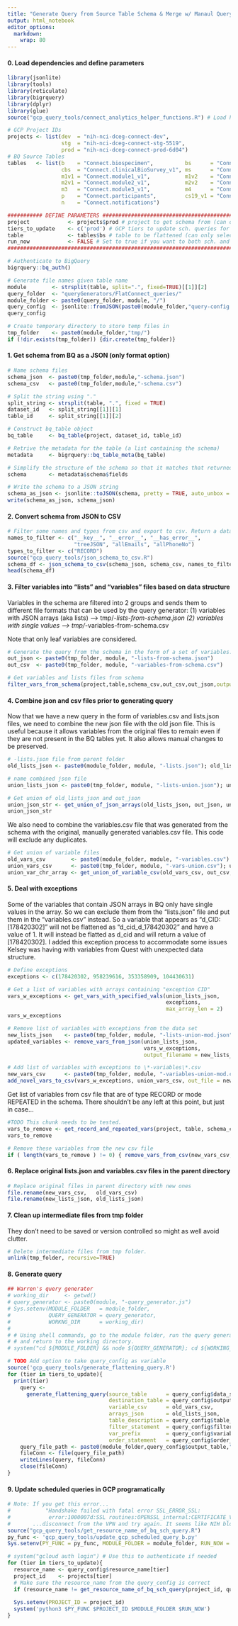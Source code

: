 ```yaml
---
title: "Generate Query from Source Table Schema & Merge w/ Manaul Query"
output: html_notebook
editor_options: 
  markdown: 
    wrap: 80
---
```


#### 0. Load dependencies and define parameters

```r
library(jsonlite)
library(tools)
library(reticulate)
library(bigrquery)
library(dplyr)
library(glue)
source("gcp_query_tools/connect_analytics_helper_functions.R") # Load helper functions

# GCP Project IDs
projects <- list(dev  = "nih-nci-dceg-connect-dev", 
                 stg  = "nih-nci-dceg-connect-stg-5519", 
                 prod = "nih-nci-dceg-connect-prod-6d04")
# BQ Source Tables
tables   <- list(b    = "Connect.biospecimen",          bs      = "Connect.bioSurvey_v1", 
                 cbs  = "Connect.clinicalBioSurvey_v1", ms      = "Connect.menstrualSurvey_v1",
                 m1v1 = "Connect.module1_v1",           m1v2    = "Connect.module1_v2",
                 m2v1 = "Connect.module2_v1",           m2v2    = "Connect.module2_v2",
                 m3   = "Connect.module3_v1",           m4      = "Connect.module4_v1",
                 p    = "Connect.participants",         cs19_v1 = "Connect.covid19Survey_v1",
                 n    = "Connect.notifications")

########### DEFINE PARAMETERS ##################################################
project            <- projects$prod # project to get schema from (can only select one)
tiers_to_update    <- c('prod') # GCP tiers to update sch. queries for
table              <- tables$bs # table to be flattened (can only select one)
run_now            <- FALSE # Set to true if you want to both sch. and run query
################################################################################

# Authenticate to BigQuery
bigrquery::bq_auth()

# Generate file names given table name
module        <- strsplit(table, split=".", fixed=TRUE)[[1]][2]
query_folder  <- "queryGenerators/FlatConnect_queries/"
module_folder <- paste0(query_folder, module, "/")
query_config  <- jsonlite::fromJSON(paste0(module_folder,"query-config.json"))
query_config

# Create temporary directory to store temp files in
tmp_folder    <- paste0(module_folder,"tmp/")
if (!dir.exists(tmp_folder)) {dir.create(tmp_folder)}
```

#### 1. Get schema from BQ as a JSON (only format option)

```r
# Name schema files
schema_json  <- paste0(tmp_folder,module,"-schema.json")
schema_csv   <- paste0(tmp_folder,module,"-schema.csv")

# Split the string using "."
split_string <- strsplit(table, ".", fixed = TRUE)
dataset_id   <- split_string[[1]][1]
table_id     <- split_string[[1]][2]

# Construct bq_table object
bq_table     <- bq_table(project, dataset_id, table_id)

# Retrive the metadata for the table (a list containing the schema)
metadata     <- bigrquery::bq_table_meta(bq_table)

# Simplify the structure of the schema so that it matches that returned by bq CLI
schema       <- metadata$schema$fields

# Write the schema to a JSON string
schema_as_json <- jsonlite::toJSON(schema, pretty = TRUE, auto_unbox = TRUE)
write(schema_as_json, schema_json)

```

#### 2. Convert schema from JSON to CSV

```r
# Filter some names and types from csv and export to csv. Return a dataframe.
names_to_filter <- c("__key__", "__error__", "__has_error__",
                     "treeJSON", "allEmails", "allPhoneNo")
types_to_filter <- c("RECORD")
source("gcp_query_tools/json_schema_to_csv.R")
schema_df <- json_schema_to_csv(schema_json, schema_csv, names_to_filter, types_to_filter)
head(schema_df)
```

#### 3. Filter variables into "lists" and "variables" files based on data structure

Variables in the schema are filtered into 2 groups and sends them to different
file formats that can be used by the query generator: (1) variables with JSON
arrays (aka lists) --\> tmp/*-lists-from-schema.json (2) variables with single
values --\> tmp/*-variables-from-schema.csv

Note that only leaf variables are considered.

```r
# Generate the query from the schema in the form of a set of variables.csv and lists.json files.
out_json <- paste0(tmp_folder, module, "-lists-from-schema.json")
out_csv  <- paste0(tmp_folder, module, "-variables-from-schema.csv")

# Get variables and lists files from schema
filter_vars_from_schema(project,table,schema_csv,out_csv,out_json,output_file_type="json")
```

#### 4. Combine json and csv files prior to generating query

Now that we have a new query in the form of variables.csv and lists.json files,
we need to combine the new json file with the old json file. This is useful
because it allows variables from the original files to remain even if they are
not present in the BQ tables yet. It also allows manual changes to be preserved.

```r
# -lists.json file from parent folder
old_lists_json <- paste0(module_folder, module, "-lists.json"); old_lists_json

# name combined json file
union_lists_json <- paste0(tmp_folder, module, "-lists-union.json"); union_lists_json

# Get union of old_lists_json and out_json
union_json_str <- get_union_of_json_arrays(old_lists_json, out_json, union_lists_json)
union_json_str
```

We also need to combine the variables.csv file that was generated from the
schema with the original, manually generated variables.csv file. This code will
exclude any duplicates.

```r
# Get union of variable files 
old_vars_csv        <- paste0(module_folder, module, "-variables.csv")
union_vars_csv      <- paste0(tmp_folder, module, "-vars-union.csv"); union_vars_csv
union_var_chr_array <- get_union_of_variable_csv(old_vars_csv, out_csv, union_vars_csv)
```

#### 5. Deal with exceptions

Some of the variables that contain JSON arrays in BQ only have single values in
the array. So we can exclude them from the "lists.json" file and put them in the
"variables.csv" instead. So a variable that appears as "d_CID: [178420302]" will
not be flattened as "d_cid_d_178420302" and have a value of 1. It will instead
be flatted as d_cid and will return a value of [178420302]. I added this
exception process to accommodate some issues Kelsey was having with variables
from Quest with unexpected data structure.

```r
# Define exceptions
exceptions <- c(178420302, 958239616, 353358909, 104430631)

# Get a list of variables with arrays containing "exception CID"
vars_w_exceptions <- get_vars_with_specified_vals(union_lists_json, 
                                                  exceptions, 
                                                  max_array_len = 2) 
vars_w_exceptions

# Remove list of variables with exceptions from the data set
new_lists_json    <- paste0(tmp_folder, module, "-lists-union-mod.json")
updated_variables <- remove_vars_from_json(union_lists_json, 
                                           vars_w_exceptions,
                                           output_filename = new_lists_json) 

# Add list of variables with exceptions to \*-variables\*.csv
new_vars_csv      <- paste0(tmp_folder, module, "-variables-union-mod.csv")
add_novel_vars_to_csv(vars_w_exceptions, union_vars_csv, out_file = new_vars_csv)
```

Get list of variables from csv file that are of type RECORD or mode REPEATED in
the schema. There shouldn't be any left at this point, but just in case...

```r
#TODO This chunk needs to be tested.
vars_to_remove <- get_record_and_repeated_vars(project, table, schema_csv, new_vars_csv)
vars_to_remove

# Remove these variables from the new csv file
if ( length(vars_to_remove ) != 0) { remove_vars_from_csv(new_vars_csv, vars_to_remove) }
```

#### 6. Replace original lists.json and variables.csv files in the parent directory

```r
# Replace original files in parent directory with new ones
file.rename(new_vars_csv,   old_vars_csv)
file.rename(new_lists_json, old_lists_json)
```

#### 7. Clean up intermediate files from tmp folder

They don't need to be saved or version controlled so might as well avoid
clutter.

```r
# Delete intermediate files from tmp folder. 
unlink(tmp_folder, recursive=TRUE)
```

#### 8. Generate query

```r
## Warren's query generator
# working_dir     <- getwd()
# query_generator <- paste0(module, "-query_generator.js")
# Sys.setenv(MODULE_FOLDER   = module_folder,
#            QUERY_GENERATOR = query_generator,
#            WORKNG_DIR      = working_dir)
# 
# # Using shell commands, go to the module folder, run the query generator (node.js),
# # and return to the working directory.
# system("cd ${MODULE_FOLDER} && node ${QUERY_GENERATOR}; cd ${WORKING_DIR}")

# TODO Add option to take query_config as variable
source('gcp_query_tools/generate_flattening_query.R')
for (tier in tiers_to_update){
  print(tier)
    query <- 
      generate_flattening_query(source_table      = query_config$data_source[tier],
                                destination_table = query_config$output_table,
                                variable_csv      = old_vars_csv,
                                arrays_json       = old_lists_json,
                                table_description = query_config$table_description,
                                filter_statement  = query_config$filter_statement,
                                var_prefix        = query_config$variable_prefix,
                                order_statement   = query_config$order_statement)
    query_file_path <- paste0(module_folder,query_config$output_table,"-",tier,".sql") %>%                           print()
    fileConn <- file(query_file_path)
    writeLines(query, fileConn)
    close(fileConn)
}

```

#### 9. Update scheduled queries in GCP programatically

```r
# Note: If you get this error...
#           "Handshake failed with fatal error SSL_ERROR_SSL: 
#            error:1000007d:SSL routines:OPENSSL_internal:CERTIFICATE_VERIFY_FAILED"
#       ...disconnect from the VPN and try again. It seems like NIH blocks this.
source("gcp_query_tools/get_resource_name_of_bq_sch_query.R")
py_func <- 'gcp_query_tools/update_gcp_scheduled_query_b.py'
Sys.setenv(PY_FUNC = py_func, MODULE_FOLDER = module_folder, RUN_NOW = run_now)

# system("gcloud auth login") # Use this to authenticate if needed
for (tier in tiers_to_update){
  resource_name <- query_config$resource_name[tier]
  project_id    <- projects[tier]
  # Make sure the resource_name from the query_config is correct
  if (resource_name != get_resource_name_of_bq_sch_query(project_id, query_config$query_name))      {stop("Resource_name in query_config.json is wrong!")}
  
  Sys.setenv(PROJECT_ID = project_id)
  system('python3 $PY_FUNC $PROJECT_ID $MODULE_FOLDER $RUN_NOW')
}
```
